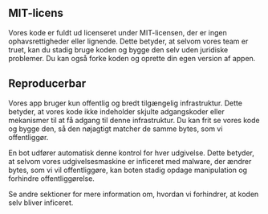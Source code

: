 ## MIT-licens

<div className="h-2"/>

Vores kode er fuldt ud licenseret under MIT-licensen, der er ingen ophavsrettigheder eller lignende. Dette betyder, at selvom vores team er truet, kan du stadig bruge koden og bygge den selv uden juridiske problemer. Du kan også forke koden og oprette din egen version af appen.

<div className="h-4"/>

## Reproducerbar

<div className="h-2"/>

Vores app bruger kun offentlig og bredt tilgængelig infrastruktur. Dette betyder, at vores kode ikke indeholder skjulte adgangskoder eller mekanismer til at få adgang til denne infrastruktur. Du kan frit se vores kode og bygge den, så den nøjagtigt matcher de samme bytes, som vi offentliggør.

<div className="h-2"/>

En bot udfører automatisk denne kontrol for hver udgivelse. Dette betyder, at selvom vores udgivelsesmaskine er inficeret med malware, der ændrer bytes, som vi vil offentliggøre, kan boten stadig opdage manipulation og forhindre offentliggørelse.

<div className="h-2"/>

Se andre sektioner for mere information om, hvordan vi forhindrer, at koden selv bliver inficeret.
